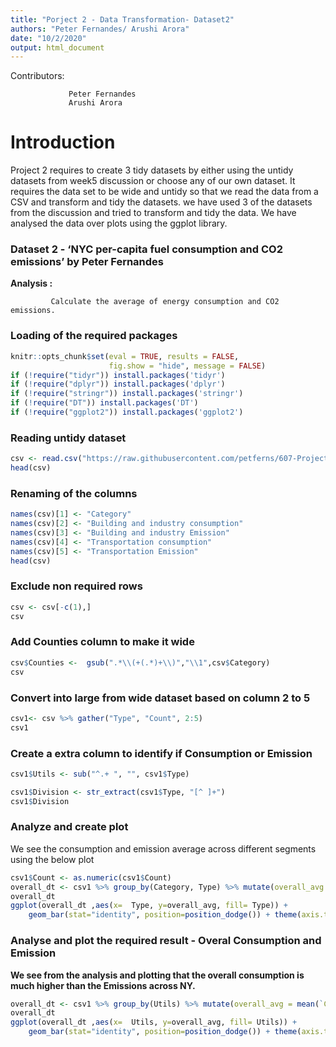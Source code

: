 ```yaml
---
title: "Porject 2 - Data Transformation- Dataset2"
authors: "Peter Fernandes/ Arushi Arora"
date: "10/2/2020"
output: html_document
---
```


Contributors:
              
                 Peter Fernandes
                 Arushi Arora 
# Introduction

Project 2 requires to create 3 tidy datasets by either using the untidy datasets from week5 discussion or choose any of our own dataset. It requires the data set to be wide and untidy so that we read the data from a CSV and transform and tidy the datasets. we have used 3 of the datasets from the discussion and tried to transform and tidy the data. We have analysed the data over plots using the ggplot library.

### Dataset 2 - 'NYC per-capita fuel consumption and CO2 emissions' by Peter Fernandes


**Analysis :** 
  
             Calculate the average of energy consumption and CO2 emissions.

### Loading of the required packages

```r
knitr::opts_chunk$set(eval = TRUE, results = FALSE, 
                      fig.show = "hide", message = FALSE)
if (!require("tidyr")) install.packages('tidyr')
if (!require("dplyr")) install.packages('dplyr')
if (!require("stringr")) install.packages('stringr')
if (!require("DT")) install.packages('DT')
if (!require("ggplot2")) install.packages('ggplot2')
```

### Reading untidy dataset

```r
csv <- read.csv("https://raw.githubusercontent.com/petferns/607-Project2/main/energy.csv", na.strings = c("", "NA"))
head(csv)
```
### Renaming of the columns

```r
names(csv)[1] <- "Category"
names(csv)[2] <- "Building and industry consumption"
names(csv)[3] <- "Building and industry Emission"
names(csv)[4] <- "Transportation consumption"
names(csv)[5] <- "Transportation Emission"
head(csv)
```
### Exclude non required rows

```r

csv <- csv[-c(1),]
csv
```
### Add Counties column to make it wide

```r
csv$Counties <-  gsub(".*\\(+(.*)+\\)","\\1",csv$Category)
csv
```
### Convert into large from wide dataset based on column 2 to 5


```r
csv1<- csv %>% gather("Type", "Count", 2:5)
csv1
``` 

### Create a extra column to identify if Consumption or Emission

```r
csv1$Utils <- sub("^.+ ", "", csv1$Type)

csv1$Division <- str_extract(csv1$Type, "[^ ]+")
csv1$Division
```
### Analyze and create plot

We see the consumption and emission average across different segments using the below plot

```r
csv1$Count <- as.numeric(csv1$Count)
overall_dt <- csv1 %>% group_by(Category, Type) %>% mutate(overall_avg = mean(`Count`))
overall_dt
ggplot(overall_dt ,aes(x=  Type, y=overall_avg, fill= Type)) +
    geom_bar(stat="identity", position=position_dodge()) + theme(axis.text.x = element_text(angle = 90))

```

### Analyse and plot the required result - Overal Consumption and Emission

**We see from the analysis and plotting that the overall consumption is much higher than the Emissions across NY.**

```r

overall_dt <- csv1 %>% group_by(Utils) %>% mutate(overall_avg = mean(`Count`))
overall_dt
ggplot(overall_dt ,aes(x=  Utils, y=overall_avg, fill= Utils)) +
    geom_bar(stat="identity", position=position_dodge()) + theme(axis.text.x = element_text(angle = 90))

```
